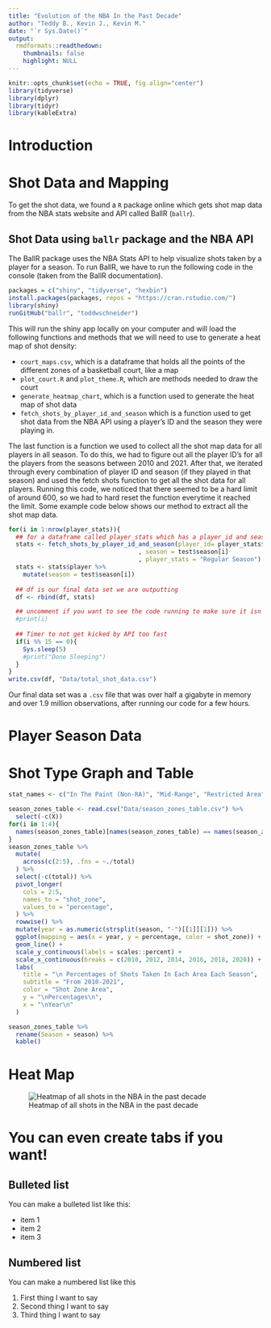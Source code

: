 ```yaml
---
title: "Evolution of the NBA In the Past Decade"
author: "Teddy B., Kevin J., Kevin M."
date: "`r Sys.Date()`"
output:
  rmdformats::readthedown:
    thumbnails: false
    highlight: NULL
---
```


```r
knitr::opts_chunk$set(echo = TRUE, fig.align="center")
library(tidyverse)
library(dplyr)
library(tidyr)
library(kableExtra)
```

# Introduction

# Shot Data and Mapping
To get the shot data, we found a `R` package online which gets shot map data from the NBA stats website and API called BallR (`ballr`). 

## Shot Data using `ballr` package and the NBA API
The BallR  package uses the NBA Stats API to help visualize shots taken by a player for a season. To run BallR, we have to run the following code in the console (taken from the BallR documentation).

```r
packages = c("shiny", "tidyverse", "hexbin")
install.packages(packages, repos = "https://cran.rstudio.com/")
library(shiny)
runGitHub("ballr", "toddwschneider")
```

This will run the shiny app locally on your computer and will load the following functions and methods that we will need to use to generate a heat map of shot density: 

- `court_maps.csv`, which is a dataframe that holds all the points of the different zones of a basketball court, like a map
- `plot_court.R` and `plot_theme.R`, which are methods needed to draw the court
- `generate_heatmap_chart`, which is a function used to generate the heat map of shot data
- `fetch_shots_by_player_id_and_season` which is a function used to get shot data from the NBA API using a player's ID and the season they were playing in.

The last function is a function we used to collect all the shot map data for all players in all season. To do this, we had to figure out all the player ID's for all the players from the seasons between 2010 and 2021. After that, we iterated through every combination of player ID and season (if they played in that season) and used the fetch shots function to get all the shot data for all players. Running this code, we noticed that there seemed to be a hard limit of around 600, so we had to hard reset the function everytime it reached the limit. Some example code below shows our method to extract all the shot map data. 

```r
for(i in 1:nrow(player_stats)){
  ## for a dataframe called player_stats which has a player_id and season columns
  stats <- fetch_shots_by_player_id_and_season(player_id= player_stats$person_id[i]
                                    , season = test$season[i]
                                    , player_stats = "Regular Season")
  stats <- stats$player %>%
    mutate(season = test$season[i])
  
  ## df is our final data set we are outputting
  df <- rbind(df, stats)

  ## uncomment if you want to see the code running to make sure it isn't frozen
  #print(i)
  
  ## Timer to not get kicked by API too fast
  if(i %% 15 == 0){
    Sys.sleep(5)
    #print("Done Sleeping")
  }
}
write.csv(df, "Data/total_shot_data.csv")
```

Our final data set was a `.csv` file that was over half a gigabyte in memory and over 1.9 million observations, after running our code for a few hours. 

# Player Season Data

# Shot Type Graph and Table

```r
stat_names <- c("In The Paint (Non-RA)", "Mid-Range", "Restricted Area", "Three-pointers")

season_zones_table <- read.csv("Data/season_zones_table.csv") %>%
  select(-c(X))
for(i in 1:4){
  names(season_zones_table)[names(season_zones_table) == names(season_zones_table)[i + 1]] <- stat_names[i]
}
season_zones_table %>%
  mutate(
    across(c(2:5), .fns = ~./total)
  ) %>%
  select(-c(total)) %>%
  pivot_longer(
    cols = 2:5,
    names_to = "shot_zone",
    values_to = "percentage",
  ) %>%
  rowwise() %>%
  mutate(year = as.numeric(strsplit(season, "-")[[1]][1])) %>%
  ggplot(mapping = aes(x = year, y = percentage, color = shot_zone)) +
  geom_line() + 
  scale_y_continuous(labels = scales::percent) +
  scale_x_continuous(breaks = c(2010, 2012, 2014, 2016, 2018, 2020)) + 
  labs(
    title = "\n Percentages of Shots Taken In Each Area Each Season",
    subtitle = "From 2010-2021",
    color = "Shot Zone Area",
    y = "\nPercentages\n",
    x = "\nYear\n"
  )
```

```r
season_zones_table %>% 
  rename(Season = season) %>%
  kable()
```

# Heat Map

![Heatmap of all shots in the NBA in the past decade](heatmap.gif)


# You can even create tabs if you want! {.tabset .tabset-fade .tabset-pills}

## Bulleted list

You can make a bulleted list like this:

- item 1
- item 2
- item 3


## Numbered list

You can make a numbered list like this

1. First thing I want to say
2. Second thing I want to say
3. Third thing I want to say

